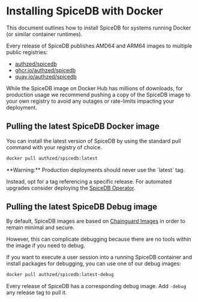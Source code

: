 
# Installing SpiceDB with Docker

This document outlines how to install SpiceDB for systems running Docker (or similar container runtimes).

Every release of SpiceDB publishes AMD64 and ARM64 images to multiple public registries:

- [authzed/spicedb](https://hub.docker.com/r/authzed/spicedb)
- [ghcr.io/authzed/spicedb](https://github.com/authzed/spicedb/pkgs/container/spicedb)
- [quay.io/authzed/spicedb](https://quay.io/authzed/spicedb)

While the SpiceDB image on Docker Hub has millions of downloads, for production usage we recommend pushing a copy of the SpiceDB image to your own registry to avoid any outages or rate-limits impacting your deployment.

## Pulling the latest SpiceDB Docker image

You can install the latest version of SpiceDB by using the standard pull command with your registry of choice.

```sh
docker pull authzed/spicedb:latest
```

<Callout type="warning">
  **Warning:**
  Production deployments should never use the `latest` tag.
  
  Instead, opt for a tag referencing a specific release.
  For automated upgrades consider deploying the [SpiceDB Operator].

  [SpiceDB Operator]: /spicedb/concepts/operator
</Callout>

## Pulling the latest SpiceDB Debug image

By default, SpiceDB images are based on [Chainguard Images][cgi] in order to remain minimal and secure.

However, this can complicate debugging because there are no tools within the image if you need to debug.

If you want to execute a user session into a running SpiceDB container and install packages for debugging, you can use one of our debug images:

```sh
docker pull authzed/spicedb:latest-debug
```

Every release of SpiceDB has a corresponding debug image.
Add `-debug` any release tag to pull it.

[cgi]: https://github.com/chainguard-images/images
